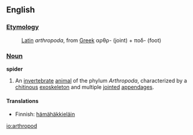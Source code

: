 ==English==

===[[Etymology]]===
:[[Latin]] ''arthropoda'', from [[Greek]] &alpha;&rho;&theta;&rho;- (joint) + &pi;o&delta;- (foot)

===[[Noun]]===
'''spider'''
#An [[invertebrate]] [[animal]] of the phylum ''Arthropoda'', characterized by a [[chitin]]ous [[exoskeleton]] and multiple [[joint]]ed [[appendage]]s.

====Translations====
*Finnish: [[hämähäkkieläin]]

[[io:arthropod]]